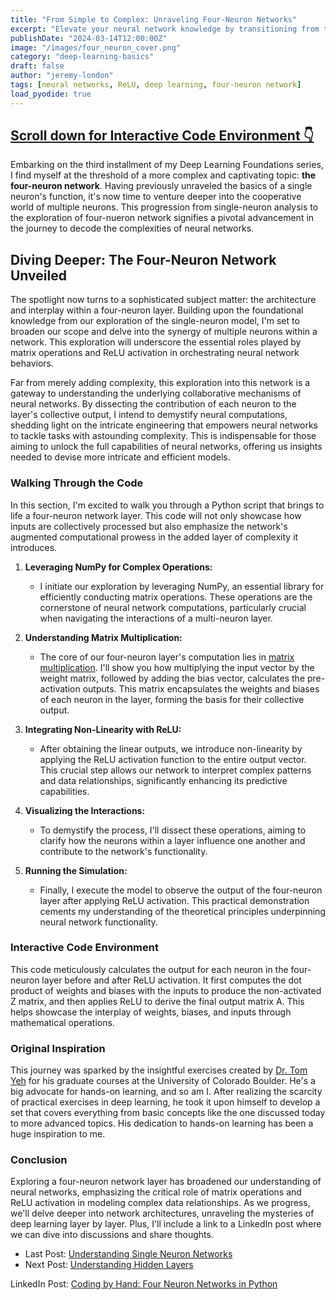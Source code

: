 ```yaml
---
title: "From Simple to Complex: Unraveling Four-Neuron Networks"
excerpt: "Elevate your neural network knowledge by transitioning from the simplicity of a single neuron to the intricate dynamics of a four-neuron layer, complete with ReLU activation insights."
publishDate: "2024-03-14T12:00:00Z"
image: "/images/four_neuron_cover.png"
category: "deep-learning-basics"
draft: false
author: "jeremy-london"
tags: [neural networks, ReLU, deep learning, four-neuron network]
load_pyodide: true
---
```



<h2>
  <a href="#interactive-code-environment" class="m-0 text-blue-100 dark:text-orange-400 no-underline bg-linear-to-r from-blue-200 to-blue-100 dark:from-orange-800 dark:to-orange-900 bg-size-[0px_10px] bg-bottom-left bg-no-repeat transition-[background-size] duration-500 hover:bg-size-[100%_3px] group-hover:bg-size-[100%_10px]">
    <span>Scroll down for Interactive Code Environment 👇</span>
  </a>
</h2>

Embarking on the third installment of my Deep Learning Foundations series, I find myself at the threshold of a more complex and captivating topic: **the four-neuron network**. Having previously unraveled the basics of a single neuron's function, it's now time to venture deeper into the cooperative world of multiple neurons. This progression from single-neuron analysis to the exploration of four-nueron network signifies a pivotal advancement in the journey to decode the complexities of neural networks.

## Diving Deeper: The Four-Neuron Network Unveiled

The spotlight now turns to a sophisticated subject matter: the architecture and interplay within a four-neuron layer. Building upon the foundational knowledge from our exploration of the single-neuron model, I'm set to broaden our scope and delve into the synergy of multiple neurons within a network. This exploration will underscore the essential roles played by matrix operations and ReLU activation in orchestrating neural network behaviors.

Far from merely adding complexity, this exploration into this network is a gateway to understanding the underlying collaborative mechanisms of neural networks. By dissecting the contribution of each neuron to the layer's collective output, I intend to demystify neural computations, shedding light on the intricate engineering that empowers neural networks to tackle tasks with astounding complexity. This is indispensable for those aiming to unlock the full capabilities of neural networks, offering us insights needed to devise more intricate and efficient models.

### Walking Through the Code

In this section, I'm excited to walk you through a Python script that brings to life a four-neuron network layer. This code will not only showcase how inputs are collectively processed but also emphasize the network's augmented computational prowess in the added layer of complexity it introduces.

1. **Leveraging NumPy for Complex Operations:**
   - I initiate our exploration by leveraging NumPy, an essential library for efficiently conducting matrix operations. These operations are the cornerstone of neural network computations, particularly crucial when navigating the interactions of a multi-neuron layer.

2. **Understanding Matrix Multiplication:**
   - The core of our four-neuron layer's computation lies in [matrix multiplication](/blog/deep-learning-basics-intro-to-matrix-multiplication). I'll show you how multiplying the input vector by the weight matrix, followed by adding the bias vector, calculates the pre-activation outputs. This matrix encapsulates the weights and biases of each neuron in the layer, forming the basis for their collective output.

3. **Integrating Non-Linearity with ReLU:**
   - After obtaining the linear outputs, we introduce non-linearity by applying the ReLU activation function to the entire output vector. This crucial step allows our network to interpret complex patterns and data relationships, significantly enhancing its predictive capabilities.

4. **Visualizing the Interactions:**
   - To demystify the process, I'll dissect these operations, aiming to clarify how the neurons within a layer influence one another and contribute to the network's functionality.

5. **Running the Simulation:**
   - Finally, I execute the model to observe the output of the four-neuron layer after applying ReLU activation. This practical demonstration cements my understanding of the theoretical principles underpinning neural network functionality.

### Interactive Code Environment




This code meticulously calculates the output for each neuron in the four-neuron layer before and after ReLU activation. It first computes the dot product of weights and biases with the inputs to produce the non-activated Z matrix, and then applies ReLU to derive the final output matrix A. This helps showcase the interplay of weights, biases, and inputs through mathematical operations.

### Original Inspiration
This journey was sparked by the insightful exercises created by [Dr. Tom Yeh](http://tomyeh.info) for his graduate courses at the University of Colorado Boulder. He's a big advocate for hands-on learning, and so am I. After realizing the scarcity of practical exercises in deep learning, he took it upon himself to develop a set that covers everything from basic concepts like the one discussed today to more advanced topics. His dedication to hands-on learning has been a huge inspiration to me.

### Conclusion
Exploring a four-neuron network layer has broadened our understanding of neural networks, emphasizing the critical role of matrix operations and ReLU activation in modeling complex data relationships. As we progress, we'll delve deeper into network architectures, unraveling the mysteries of deep learning layer by layer. Plus, I'll include a link to a LinkedIn post where we can dive into discussions and share thoughts.

- Last Post: [Understanding Single Neuron Networks](/blog/deep-learning-basics-intro-to-single-neurons)
- Next Post: [Understanding Hidden Layers](/blog/deep-learning-basics-understanding-hidden-layer)

LinkedIn Post: [Coding by Hand: Four Neuron Networks in Python](https://lnkd.in/gDHHQ6FB)
